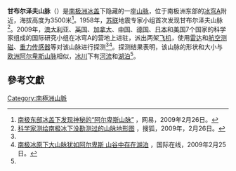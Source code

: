 '''甘布尔泽夫山脉'''（{{lang-en|Gamburtsev Mountain Range}}）是[[南极洲|南极洲]][[冰盖|冰盖]]下隐藏的一座[[山脉|山脉]]，位于南极洲东部的[[冰穹A|冰穹A]]附近，海拔高度为3500米<ref name="one">[http://discover.news.163.com/09/0226/09/532OLJA5000125LI.html 南极东部冰盖下发现神秘的“阿尔卑斯山脉”] {{Wayback|url=http://discover.news.163.com/09/0226/09/532OLJA5000125LI.html |date=20170110085632 }}，网易，2009年2月26日。</ref>。1958年，[[苏联|苏联]]地震专家小组首次发现甘布尔泽夫山脉<ref name="two">[http://it.sohu.com/20090226/n262475523.shtml 科学家测绘南极冰下没勘测过的山脉地形图] {{Wayback|url=http://it.sohu.com/20090226/n262475523.shtml |date=20200427180808 }}，搜狐，2009年，2月26日。</ref>。2009年，[[澳大利亚|澳大利亚]]、[[英国|英国]]、[[加拿大|加拿大]]、[[中国|中国]]、[[德国|德国]]、[[日本|日本]]和[[美国|美国]]7个国家的科学家组成的国际研究小组在冰穹A的营地上进驻，派出两架[[飞机|飞机]]，使用[[雷达|雷达]]和[[航空测磁|航空测磁]]、[[重力传感器|重力传感器]]等对该山脉进行探测<ref name="one" /><ref>[http://gb.cri.cn/27824/2009/02/25/2805s2438970.htm 南极冰原下大山脉犹如阿尔卑斯 山谷中存在湖泊] {{Wayback|url=http://gb.cri.cn/27824/2009/02/25/2805s2438970.htm |date=20160304122930 }}，国际在线，2009年2月25日。</ref>。探测结果表明，该山脉的形状和大小与[[欧洲|欧洲]][[阿尔卑斯山脉|阿尔卑斯山脉]]相似，[[冰川|冰川]]下有[[河流|河流]]和[[湖泊|湖泊]]<ref name="two" />。

==參考文獻==
<div class="references-small">
<references />
</div>

[[Category:南極洲山脈|Category:南極洲山脈]]